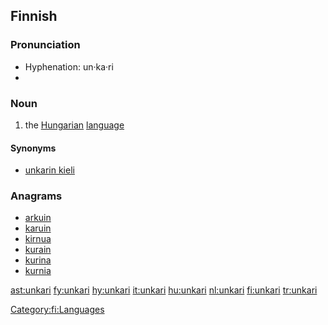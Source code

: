 {{see|Unkari}}
==Finnish==
{{wikipedia|lang=fi|unkarin kieli}}

===Pronunciation===
* Hyphenation: un·ka·ri
* {{IPA|/ˈuŋkɑri/|lang=fi}}

===Noun===
{{fi-noun|unkar|type=paperi}}

# the [[Hungarian]] [[language]]

====Synonyms====
*[[unkarin kieli]]

===Anagrams===
*[[arkuin]]
*[[karuin]]
*[[kirnua]]
*[[kurain]]
*[[kurina]]
*[[kurnia]]

[[Category:fi:Languages]]

[[ast:unkari]]
[[fy:unkari]]
[[hy:unkari]]
[[it:unkari]]
[[hu:unkari]]
[[nl:unkari]]
[[fi:unkari]]
[[tr:unkari]]